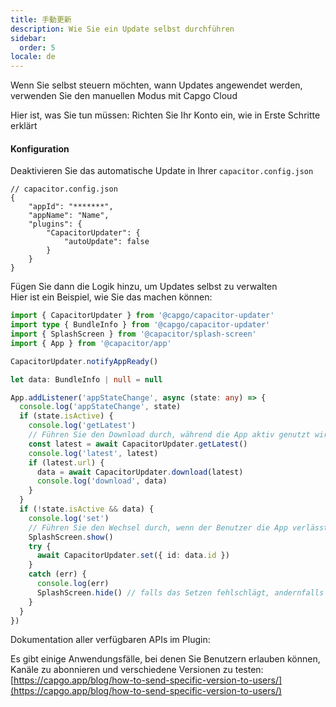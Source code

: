 ```yaml
---
title: 手動更新
description: Wie Sie ein Update selbst durchführen
sidebar:
  order: 5
locale: de
---
```



Wenn Sie selbst steuern möchten, wann Updates angewendet werden, verwenden Sie den manuellen Modus mit Capgo Cloud

Hier ist, was Sie tun müssen: Richten Sie Ihr Konto ein, wie in Erste Schritte erklärt

<LinkCard
	title="Erste Schritte"
	href="/docs/getting-started/quickstart/"
/>

#### Konfiguration
Deaktivieren Sie das automatische Update in Ihrer ```capacitor.config.json```

```tsx
// capacitor.config.json
{
	"appId": "*******",
	"appName": "Name",
	"plugins": {
		"CapacitorUpdater": {
			"autoUpdate": false
		}
	}
}
```

Fügen Sie dann die Logik hinzu, um Updates selbst zu verwalten\
Hier ist ein Beispiel, wie Sie das machen können:

```typescript
import { CapacitorUpdater } from '@capgo/capacitor-updater'
import type { BundleInfo } from '@capgo/capacitor-updater'
import { SplashScreen } from '@capacitor/splash-screen'
import { App } from '@capacitor/app'

CapacitorUpdater.notifyAppReady()

let data: BundleInfo | null = null

App.addListener('appStateChange', async (state: any) => {
  console.log('appStateChange', state)
  if (state.isActive) {
    console.log('getLatest')
    // Führen Sie den Download durch, während die App aktiv genutzt wird, um fehlgeschlagene Downloads zu vermeiden
    const latest = await CapacitorUpdater.getLatest()
    console.log('latest', latest)
    if (latest.url) {
      data = await CapacitorUpdater.download(latest)
      console.log('download', data)
    }
  }
  if (!state.isActive && data) {
    console.log('set')
    // Führen Sie den Wechsel durch, wenn der Benutzer die App verlässt oder wenn Sie es möchten
    SplashScreen.show()
    try {
      await CapacitorUpdater.set({ id: data.id })
    }
    catch (err) {
      console.log(err)
      SplashScreen.hide() // falls das Setzen fehlschlägt, andernfalls muss die neue App es ausblenden
    }
  }
})
```

Dokumentation aller verfügbaren APIs im Plugin:

<LinkCard
	title="Methoden"
	href="/docs/plugin/api/"
/>

Es gibt einige Anwendungsfälle, bei denen Sie Benutzern erlauben können, Kanäle zu abonnieren und verschiedene Versionen zu testen:\
[https://capgo.app/blog/how-to-send-specific-version-to-users/](https://capgo.app/blog/how-to-send-specific-version-to-users/)
